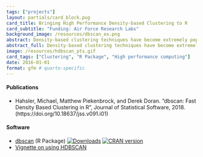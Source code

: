 ```yaml
---
tags: ["projects"]
layout: partials/card_block.pug
card_title: Bringing High Performance Density-based Clustering to R
card_subtitle: "Funding: Air Force Research Labs"
background_image: /resources/dbscan_ex.png
abstract: Density-based clustering techniques have become extremely popular in the past decade. It's often conjectured that the reason for the success of these methods is due to their ability of identify 'natural groups' in data. These groups are often non-convex (in terms of shape), deviating the typical premise of 'minimal variance' that underlies parametric, model-based approaches, and often appear in very large data sets. As the era of 'Big Data' continues to rise in popularity, it seems that typical notions having access to scalable, easy-to-use, and scalable implementations of these density-based methods is paramount. In this research effort, we provide fast, state-of-the-art density-based algorithms in the form of an open-source package in R. We also provide several related density-based clustering tools to help bring make state of the art density-based clustering accessible to people with large, computationally difficult problems.
abstract_full: Density-based clustering techniques have become extremely popular in the past decade. It's often conjectured that the reason for the success of these methods is due to their ability of identify 'natural groups' in data. These groups are often non-convex (in terms of shape), deviating the typical premise of 'minimal variance' that underlies parametric, model-based approaches, and often appear in very large data sets. As the era of 'Big Data' continues to rise in popularity, it seems that typical notions having access to scalable, easy-to-use, and scalable implementations of these density-based methods is paramount. In this research effort, we provide fast, state-of-the-art density-based algorithms in the form of an open-source package in R. We also provide several related density-based clustering tools to help bring make state of the art density-based clustering accessible to people with large, computationally difficult problems.
image: /resources/hdbscan_pts.gif
card_tags: ["Clustering", "R Package", "High performance computing"]
date: 2016-01-01
format: gfm # quarto-specific 
---
```


::: {.flex .items-center .px-2 .py-1 .bg-gray-100}
<h4 class="font-bold bg-gray-100">

Publications

</h4>
:::

::: {.p-2 .overflow-auto .px-4 .py-2 .bg-white-100}
::: {.lisc-desc .text-sm .space-y-2}
-  Hahsler, Michael, Matthew Piekenbrock, and Derek Doran. "dbscan: Fast Density Based Clustering in R", Journal of Statistical Software, 2018. (https://doi.org/10.18637/jss.v091.i01)
:::
:::

::: {.flex .items-center .px-2 .py-1 .bg-gray-100}
<h4 class="font-bold bg-gray-100">

Software

</h4>
:::

::: {.p-2 .overflow-auto .px-4 .py-2 .bg-white-100}
:::{.text-sm .bullet_list .ml-2 .mt-1 .lisc-desc .space-y-2 .prose-md style="list-style-type: disc !important;"}
  - [dbscan](https://github.com/mhahsler/dbscan) (R Package) [![Downloads](https://cranlogs.r-pkg.org/badges/grand-total/dbscan)](https://cranlogs.r-pkg.org/badges/grand-total/dbscan){.float-right} [![CRAN version](https://www.r-pkg.org/badges/version/dbscan)](https://cran.r-project.org/web/packages/dbscan/){.float-right}
  - [Vignette on using HDBSCAN](https://cran.r-project.org/web/packages/dbscan/vignettes/hdbscan.html)
:::
:::